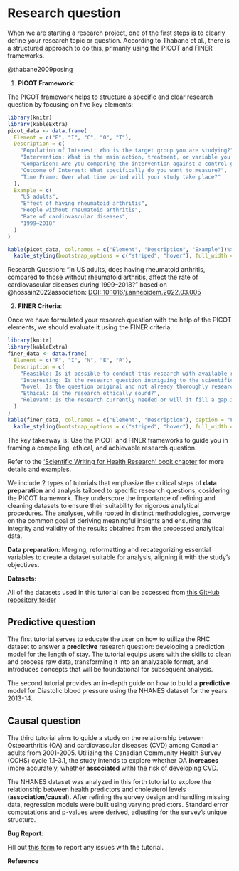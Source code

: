 # Research question

When we are starting a research project, one of the first steps is to clearly define your research topic or question. According to Thabane et al., there is a structured approach to do this, primarily using the PICOT and FINER frameworks.

::: column-margin
@thabane2009posing
:::

1.  **PICOT Framework**:

The PICOT framework helps to structure a specific and clear research question by focusing on five key elements:

```r
library(knitr)
library(kableExtra)
picot_data <- data.frame(
  Element = c("P", "I", "C", "O", "T"),
  Description = c(
    "Population of Interest: Who is the target group you are studying?",
    "Intervention: What is the main action, treatment, or variable you're looking at?",
    "Comparison: Are you comparing the intervention against a control group or usual care?",
    "Outcome of Interest: What specifically do you want to measure?",
    "Time Frame: Over what time period will your study take place?"
  ),
  Example = c(
    "US adults",
    "Effect of having rheumatoid arthritis",
    "People without rheumatoid arthritis",
    "Rate of cardiovascular diseases",
    "1999–2018"
  )
)

kable(picot_data, col.names = c("Element", "Description", "Example"))%>%
  kable_styling(bootstrap_options = c("striped", "hover"), full_width = F)
```

::: column-margin
Research Question: "In US adults, does having rheumatoid arthritis, compared to those without rheumatoid arthritis, affect the rate of cardiovascular diseases during 1999--2018?" based on @hossain2022association: [DOI: 10.1016/j.annepidem.2022.03.005](https://doi.org/10.1016/j.annepidem.2022.03.005)
:::

2.  **FINER Criteria**:

Once we have formulated your research question with the help of the PICOT elements, we should evaluate it using the FINER criteria:

```r
library(knitr)
library(kableExtra)
finer_data <- data.frame(
  Element = c("F", "I", "N", "E", "R"),
  Description = c(
    "Feasible: Is it possible to conduct this research with available resources?",
    "Interesting: Is the research question intriguing to the scientific community?",
    "Novel: Is the question original and not already thoroughly researched?",
    "Ethical: Is the research ethically sound?",
    "Relevant: Is the research currently needed or will it fill a gap in existing knowledge?"
  )
)
kable(finer_data, col.names = c("Element", "Description"), caption = "FINER Criteria")%>%
  kable_styling(bootstrap_options = c("striped", "hover"), full_width = F)
```

The key takeaway is: Use the PICOT and FINER frameworks to guide you in framing a compelling, ethical, and achievable research question.

::: column-margin
Refer to the ['Scientific Writing for Health Research' book chapter](https://ehsanx.github.io/Scientific-Writing-for-Health-Research/research-question.html) for more details and examples.
:::

::: callout-note
We include 2 types of tutorials that emphasize the critical steps of **data preparation** and analysis tailored to specific research questions, cosidering the PICOT framework. They underscore the importance of refining and cleaning datasets to ensure their suitability for rigorous analytical procedures. The analyses, while rooted in distinct methodologies, converge on the common goal of deriving meaningful insights and ensuring the integrity and validity of the results obtained from the processed analytical data.
:::

::: column-margin
**Data preparation**: Merging, reformatting and recategorizing essential variables to create a dataset suitable for analysis, aligning it with the study's objectives.
:::

::: callout-important
**Datasets**:

All of the datasets used in this tutorial can be accessed from [this GitHub repository folder](https://github.com/ehsanx/EpiMethods/tree/main/Data/researchquestion)
:::

## Predictive question

The first tutorial serves to educate the user on how to utilize the RHC dataset to answer a **predictive** research question: developing a prediction model for the length of stay. The tutorial equips users with the skills to clean and process raw data, transforming it into an analyzable format, and introduces concepts that will be foundational for subsequent analysis.

The second tutorial provides an in-depth guide on how to build a **predictive** model for Diastolic blood pressure using the NHANES dataset for the years 2013-14. 

## Causal question

The third tutorial aims to guide a study on the relationship between Osteoarthritis (OA) and cardiovascular diseases (CVD) among Canadian adults from 2001-2005. Utilizing the Canadian Community Health Survey (CCHS) cycle 1.1-3.1, the study intends to explore whether OA **increases** (more accurately, whether **associated** with) the risk of developing CVD. 

The NHANES dataset was analyzed in this forth tutorial to explore the relationship between health predictors and cholesterol levels (**association/causal**). After refining the survey design and handling missing data, regression models were built using varying predictors. Standard error computations and p-values were derived, adjusting for the survey's unique structure.

::: callout-warning
**Bug Report**:

Fill out [this form](https://forms.gle/YSwuiebtb1E9wjHu9) to report any issues with the tutorial.
:::


**Reference**
